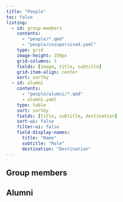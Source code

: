 ```yaml
---
title: "People"
toc: false
listing:
  - id: group-members
    contents: 
      - "people/*.qmd"
      - "people/cosupervised.yaml"
    type: grid
    image-height: 250px
    grid-columns: 3
    fields: [image, title, subtitle]
    grid-item-align: center
    sort: sortby
  - id: alumni
    contents: 
      - "people/alumni/*.qmd"
      - alumni.yaml
    type: table
    sort: sortby
    fields: [title, subtitle, destination]
    sort-ui: false
    filter-ui: false
    field-display-names: 
      title: "Name"
      subtitle: "Role"
      destination: "Destination"
---
```



## Group members

:::{#group-members}
:::

## Alumni

:::{#alumni}
:::
